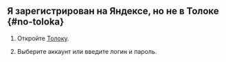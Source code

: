 ## Я зарегистрирован на Яндексе, но не в Толоке {#no-toloka}

1. Откройте [Толоку](http://toloka.yandex.ru/).

1. Выберите аккаунт или введите логин и пароль.
